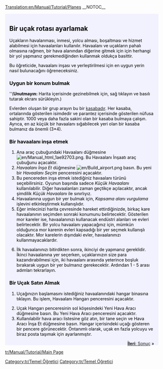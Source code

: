 [[Translation:en/Manual/Tutorial/Planes]]
__NOTOC__
{{en/Tabs|5|4
|tr/Manual/Tutorial/Main Page|1. Başlangıç<!--
-->|tr/Manual/Tutorial/Otobüsler|2. Otobüsler<!--
-->|tr/Manual/Tutorial/Trenler|3. Trenler<!--
-->|tr/Manual/Tutorial/Uçaklar|4. Uçaklar<!--
-->|tr/Manual/Tutorial/Sonuç|5. Sonuç}}
<div style="padding:.5em 1em 1em 1em; border-top:none; background-color:#f1f2fe; color:#000;">
{{tr/Öğretici}}
[[Category:tr/Temel Öğretici]]
==Bir uçak rotası ayarlamak==
Uçakların havalanması, inmesi, yolcu alması, boşaltması ve hizmet alabilmesi için havaalanları kullanılır. Havaalanı ve uçakların pahalı olmasına rağmen, bir hava alanından diğerine gitmek için için herhangi bir yol yapmanız gerekmediğinden kullanmak oldukça basittir.

Bu öğreticide, havaalanı inşası ve yerleştirilmesi için en uygun yerin nasıl bulunacağını öğreneceksiniz.
{{en/Phototable|[[File:en/Airport s.png]]|Küçük Havaalanı (3*4)|none}}

===Uygun bir konum bulmak===
''('''Unutmayın:''' Harita içerisinde gezinebilmek için, sağ tıklayın ve basılı tutarak ekranı sürükleyin.)

Evlerden oluşan bir grup arayın bu bir [[tr/Manual/Kasaba|kasaba]]dır. Her kasaba, ortalarında gösterilen isimdedir ve parantez içerisinde gösterilen nüfusa sahiptir. 1000 veya daha fazla sakini olan bir kasaba bulmaya çalışın. Ayrıca, en az küçük bir havaalanı sığabilecek yeri olan bir kasaba bulmanız da önemli (3*4).

===Bir havaalanı inşa etmek===
#Ana araç çubuğundaki Havaalanı düğmesine [[File:en/Manual html 1ae92703.png]]. Bu Havaalanı İnşaatı araç çubuğunu açacaktır.
#''Havaalanı İnşa Et'' düğmesine [[File:en/Build airport.png]] basın. Bu yeni bir ''Havaalanı Seçim'' penceresini açacaktır.
#Bu pencereden inşa etmek istediğiniz havaalanı türünü seçebilirsiniz. Oyunun başında sadece ''Küçük Havaalanı'' kullanılabilir. Diğer havaalanları zaman geçtikçe açılacaktır, ancak şimdilik ''Küçük Havaalanı'' ile sınırlıyız.
#Havaalanına uygun bir yer bulmak için, ''Kapsama alanı vurgulama'' işlevini etkinleştirmek kullanışlıdır.
#Eğer imlecinizi harita çevresinde hareket ettirdiğinizde, birkaç kare havaalanının seçimden sonraki konumunu belirtecektir. Gösterilen mor kareler ise, havaalanınızı kullanacak endüstri alanları ve evleri belirtecektir. Bir yolcu havaalanı yapacağınız için, mümkün olduğunca mor karenin evleri kapsadığı bir yer seçmek kullanışlı olacaktır. Mor karelerin dışındaki evler, havaalanınızı kullanmayacaklardır.
{{en/Phototable|[[File:en/Build-airport-3.png|400px]]|Havaalanının yapılması için uygun bir yer.|none|6=:}}
<ol start="6">
<li>İlk havaalanınızı bitirdikten sonra, ikinciyi de yapmanız gereklidir. İkinci havaalanına yer seçerken, uçaklarınızın size para kazandırabilmesi için, iki havaalanı arasında yeterince boşluk bırakarak uygun bir yer bulmanız gerekecektir. Ardından 1 - 5 arası adımları tekrarlayın.
</ol>
===Bir Uçak Satın Almak===
#Uçağınızın başlamasını istediğiniz havaalanındaki hangar binasına tıklayın. Bu işlem, Havaalanı Hangarı penceresini açacaktır.
{{en/Phototable|[[File:en/Step1aircraft.png|550px]]|Havayolu Hangar penceresi.|none|6=:}}
<ol start="2">
<li>Uçak Hangarı penceresinin sol köşesindeki Yeni Hava Aracı düğmesine basın. Bu Yeni Hava Aracı penceresini açacaktır. 
<li>Kullanılabilir hava aracı listesine göz atın, bir tane seçin ve Hava Aracı İnşa Et düğmesine basın. Hangar içerisindeki uçağı gösteren bir pencere görünecektir. Öntanımlı olarak, uçak en fazla yolcuyu ve biraz posta taşımak için ayarlanmıştır.
</ol>
<span style="float: right">[[en/Öğretici/Sonuç|'''İleri''': Sonuç]] &raquo;</span>
</div>
[[tr/Manual/Tutorial/Main Page]]
[[Category:tr/Temel Öğretici]]